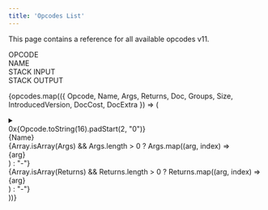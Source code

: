 ```yaml
---
title: 'Opcodes List'
---
```



This page contains a reference for all available opcodes v11.

<div className='grid grid-cols-4 w-full p-3 font-medium border-b'>
  <div className='cursor-pointer p-4 flex items-center'>OPCODE</div>
  <div>NAME</div>
  <div>STACK INPUT</div>
  <div>STACK OUTPUT</div>
</div>

{opcodes.map(({ Opcode, Name, Args, Returns, Doc, Groups, Size, IntroducedVersion, DocCost, DocExtra }) => (

  <details key={Opcode}>
    <summary className="cursor-pointer p-1 border dark:border-gray-700 rounded flex justify-between items-center">
      <div className="grid grid-cols-4 w-full">
        <div className="cursor-pointer p-4 flex items-center font-normal">0x{Opcode.toString(16).padStart(2, "0")}
        </div>
        <div className="flex items-center">{Name}</div>
        <div className="items-center flex font-normal">
        <div>{Array.isArray(Args) && Args.length > 0
            ? Args.map((arg, index) => <div key={index}>{arg}</div>)
            : "-"}
            </div>
        </div>
        <div className="items-center flex font-normal">
            <div>{Array.isArray(Returns) && Returns.length > 0 
            ? Returns.map((arg, index) => <div key={index}>{arg}</div>)
            : "-"}
            </div>
        </div>
      </div>
    </summary>

    <div className="p-2 border dark:border-gray-700 rounded-b bg-gray-1 flex justify-between">
      <div className="flex-1">
        <h6 className="p2 text-gray-400">Description</h6>
        <p>{Doc}</p>
        <h6 className="p2 text-gray-400">Groups</h6>
        <p>{Groups}</p>
        {DocExtra && (
          <>
            <h6 className="p2 text-gray-400">Notes</h6>
            <p>{DocExtra}</p>
          </>
        )}
      </div>

      <div className="flex-1">
        <h6>Details</h6>
        <table>
          <tbody>
            <tr><td className="text-gray-600 dark:text-gray-400 p-2" style={{border: "none", padding: "4px 8px 4px 0"}}>Size</td><td style={{border: "none", padding: "4px 8px 4px 0"}}>{Size}</td></tr>
            <tr><td className="text-gray-600 dark:text-gray-400 p-2" style={{border: "none", padding: "4px 8px 4px 0"}}>Availability</td><td style={{border: "none", padding: "4px 8px 4px 0"}}>v{IntroducedVersion}</td></tr>
            <tr><td className="text-gray-600 dark:text-gray-400 p-2" style={{border: "none", padding: "4px 8px 4px 0"}}>Doc Cost</td><td style={{border: "none", padding: "4px 8px 4px 0"}}>{DocCost}</td></tr>
          </tbody>
        </table>
      </div>
    </div>

  </details>
))}
